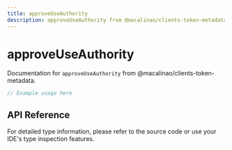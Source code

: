 ```yaml
---
title: approveUseAuthority
description: approveUseAuthority from @macalinao/clients-token-metadata
---
```


# approveUseAuthority

Documentation for `approveUseAuthority` from @macalinao/clients-token-metadata.

```typescript
// Example usage here
```

## API Reference

For detailed type information, please refer to the source code or use your IDE's type inspection features.
